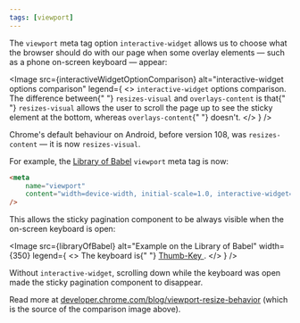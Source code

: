 ```yaml
---
tags: [viewport]
---
```


The `viewport` meta tag option `interactive-widget` allows us to choose what the browser should do with our page when some overlay elements — such as a phone on-screen keyboard — appear:


<Image
	src={interactiveWidgetOptionComparison}
	alt="interactive-widget options comparison"
	legend={
		<>
			<code>interactive-widget</code> options comparison. The difference between{" "}
			<code>resizes-visual</code> and <code>overlays-content</code> is that{" "}
			<code>resizes-visual</code> allows the user to scroll the page up to see
			the sticky element at the bottom, whereas <code>overlays-content</code>{" "}
			doesn't.
		</>
	}
/>

Chrome's default behaviour on Android, before version 108, was `resizes-content` — it is now `resizes-visual`.

For example, the [Library of Babel](https://babel.zwyx.dev/) `viewport` meta tag is now:

```html
<meta
	name="viewport"
	content="width=device-width, initial-scale=1.0, interactive-widget=resizes-content"
/>
```

This allows the sticky pagination component to be always visible when the on-screen keyboard is open:

<div style={{ textAlign: "center" }}>

<Image
	src={libraryOfBabel}
	alt="Example on the Library of Babel"
	width={350}
	legend={
		<>
			The keyboard is{" "}
			<a
				href="https://github.com/dessalines/thumb-key"
				target="_blank"
				rel="noopener noreferrer"
			>
				Thumb-Key
			</a>
			.
		</>
	}
/>

</div>

Without `interactive-widget`, scrolling down while the keyboard was open made the sticky pagination component to disappear.

Read more at [developer.chrome.com/blog/viewport-resize-behavior](https://developer.chrome.com/blog/viewport-resize-behavior) (which is the source of the comparison image above).
